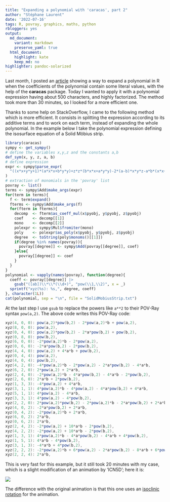 ```yaml
---
title: "Expanding a polynomial with 'caracas', part 2"
author: "Stéphane Laurent"
date: '2022-07-16'
tags: R, povray, graphics, maths, python
rbloggers: yes
output:
  md_document:
    variant: markdown
    preserve_yaml: true
  html_document:
    highlight: kate
    keep_md: no
highlighter: pandoc-solarized
---
```


Last month, I posted an
[article](https://laustep.github.io/stlahblog/posts/caracas01.html)
showing a way to expand a polynomial in R when the coefficients of the
polynomial contain some literal values, with the help of the **caracas** 
package. Today I wanted to apply it with a polynomial expression having 
about 500 characters, and highly factorized. The method took more than 
30 minutes, so I looked for a more efficient one.

Thanks to some help on StackOverflow, I came to the following method which 
is more efficient. It consists in splitting the expression according to its 
additive terms and to work on each term, instead of expanding the whole 
polynomial. In the example below I take the polynomial expression defining 
the isosurface equation of a Solid Möbius strip.


``` .r
library(caracas)
sympy <- get_sympy()
# define the variables x,y,z and the constants a,b
def_sym(x, y, z, a, b)
# define expression 
expr <- sympy$parse_expr(
  "((x*x+y*y+1)*(a*x*x+b*y*y)+z*z*(b*x*x+a*y*y)-2*(a-b)*x*y*z-a*b*(x*x+y*y))**2-4*(x*x+y*y)*(a*x*x+b*y*y-x*y*z*(a-b))**2"
) 
# extraction of monomials in the 'povray' list
povray <- list()
terms <- sympy$Add$make_args(expr)
for(term in terms){
  f <- term$expand()
  fterms <- sympy$Add$make_args(f)
  for(fterm in fterms){
    decomp  <- fterm$as_coeff_mul(x$pyobj, y$pyobj, z$pyobj)
    coef    <- decomp[[1]]
    mono    <- decomp[[2]]
    polexpr <- sympy$Mul$fromiter(mono)
    poly    <- polexpr$as_poly(x$pyobj, y$pyobj, z$pyobj)
    degree  <- toString(poly$monoms()[[1]])
    if(degree %in% names(povray)){
      povray[[degree]] <- sympy$Add(povray[[degree]], coef)
    }else{
      povray[[degree]] <- coef
    }
  }
}
polynomial <- vapply(names(povray), function(degree){
  coeff <- povray[[degree]] |>
    gsub("([ab])\\*\\*(\\d+)", "pow(\\1,\\2)", x = _)
  sprintf("xyz(%s): %s,", degree, coeff)
}, character(1L))
cat(polynomial, sep = "\n", file = "SolidMobiusStrip.txt")
```

At the last step I use `gsub` to replace the powers like `a**2` to their 
POV-Ray syntax `pow(a,2)`. The above code writes this POV-Ray code:

```povray
xyz(4, 0, 0): pow(a,2)*pow(b,2) - 2*pow(a,2)*b + pow(a,2),
xyz(8, 0, 0): pow(a,2),
xyz(0, 4, 0): pow(a,2)*pow(b,2) - 2*a*pow(b,2) + pow(b,2),
xyz(0, 8, 0): pow(b,2),
xyz(6, 0, 0): -2*pow(a,2)*b - 2*pow(a,2),
xyz(0, 6, 0): -2*a*pow(b,2) - 2*pow(b,2),
xyz(4, 4, 0): pow(a,2) + 4*a*b + pow(b,2),
xyz(0, 4, 4): pow(a,2),
xyz(4, 0, 4): pow(b,2),
xyz(4, 2, 0): -4*pow(a,2)*b - 2*pow(a,2) - 2*a*pow(b,2) - 4*a*b,
xyz(6, 2, 0): 2*pow(a,2) + 2*a*b,
xyz(2, 4, 0): -2*pow(a,2)*b - 4*a*pow(b,2) - 4*a*b - 2*pow(b,2),
xyz(2, 6, 0): 2*a*b + 2*pow(b,2),
xyz(1, 3, 3): -4*pow(a,2) + 4*a*b,
xyz(3, 1, 1): 4*pow(a,2)*b - 4*pow(a,2) - 4*a*pow(b,2) + 4*a*b,
xyz(5, 1, 1): 4*pow(a,2) - 4*a*b,
xyz(3, 3, 1): 4*pow(a,2) - 4*pow(b,2),
xyz(2, 2, 0): 2*pow(a,2)*pow(b,2) - 2*pow(a,2)*b - 2*a*pow(b,2) + 2*a*b,
xyz(4, 0, 2): -2*a*pow(b,2) + 2*a*b,
xyz(0, 4, 2): -2*pow(a,2)*b + 2*a*b,
xyz(6, 0, 2): 2*a*b,
xyz(0, 6, 2): 2*a*b,
xyz(2, 4, 2): -2*pow(a,2) + 10*a*b - 2*pow(b,2),
xyz(4, 2, 2): -2*pow(a,2) + 10*a*b - 2*pow(b,2),
xyz(1, 3, 1): 4*pow(a,2)*b - 4*a*pow(b,2) - 4*a*b + 4*pow(b,2),
xyz(1, 5, 1): 4*a*b - 4*pow(b,2),
xyz(3, 1, 3): -4*a*b + 4*pow(b,2),
xyz(2, 2, 2): -2*pow(a,2)*b + 6*pow(a,2) - 2*a*pow(b,2) - 8*a*b + 6*pow(b,2),
xyz(2, 2, 4): 2*a*b,
```

This is very fast for this example, but it still took 20 minutes with my 
case, which is a slight modification of an animation by 'ICN5D'; here it is:

![](./figures/ICN5D_02.gif)

The difference with the original animation is that this one uses an 
[isoclinic rotation](https://laustep.github.io/stlahblog/posts/slicedImplicitHypersurface.html)
for the animation.

